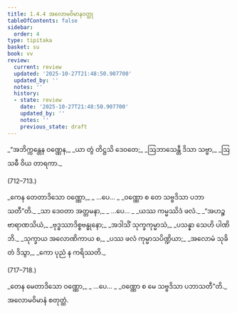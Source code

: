```yaml
---
title: 1.4.4 အလောမဝိမာနဝတ္ထု
tableOfContents: false
sidebar:
  order: 4
type: tipitaka
basket: su
book: vv
review:
  current: review
  updated: '2025-10-27T21:48:50.907700'
  updated_by: ''
  notes: ''
  history:
  - state: review
    date: '2025-10-27T21:48:50.907700'
    updated_by: ''
    notes: ''
    previous_state: draft
---
```



<ReviewStatus review={frontmatter.review} showDetails={true} />

<HypothesisAnnotation frontmatter={frontmatter} />

<DynamicBreadcrumb />

<Division number="711" book="vv" e="ch" v="19" p="59">

<Paragraph number="560" type="verses" book="vv">
_“အဘိက္ကန္တေန ဝဏ္ဏေန,_  
_ယာ တွံ တိဋ္ဌသိ ဒေဝတေ;_  
_ဩဘာသေန္တီ ဒိသာ သဗ္ဗာ,_  
_ဩသဓီ ဝိယ တာရကာ._  


(712–713.)
</Paragraph>

<Paragraph number="561" type="verses" book="vv">
_ကေန တေတာဒိသော ဝဏ္ဏော,_  
_ …ပေ… _  
_ဝဏ္ဏော စ တေ သဗ္ဗဒိသာ ပဘာသတီ”တိ._  

</Paragraph>

</Division>
<Division number="714" book="vv" e="ch" v="19" p="59">

<Paragraph number="562" type="verses" book="vv">
_သာ ဒေဝတာ အတ္တမနာ,_  
_ …ပေ… _  
_ယဿ ကမ္မဿိဒံ ဖလံ._  

</Paragraph>

</Division>
<Division number="715" book="vv" e="ch" v="19" p="59">

<Paragraph number="563" type="verses" book="vv">
_“အဟဉ္စ ဗာရာဏသိယံ,_  
_ဗုဒ္ဓဿာဒိစ္စဗန္ဓုနော;_  
_အဒါသိံ သုက္ခကုမ္မာသံ,_  
_ပသန္နာ သေဟိ ပါဏိဘိ._  

</Paragraph>

</Division>
<Division number="716" book="vv" e="ch" v="19" p="59">

<Paragraph number="564" type="verses" book="vv">
_သုက္ခာယ အလောဏိကာယ စ,_  
_ပဿ ဖလံ ကုမ္မာသပိဏ္ဍိယာ;_  
_အလောမံ သုခိတံ ဒိသွာ,_  
_ကော ပုညံ န ကရိဿတိ._  


(717–718.)
</Paragraph>

<Paragraph number="565" type="verses" book="vv">
_တေန မေတာဒိသော ဝဏ္ဏော,_  
_ …ပေ… _  
_ဝဏ္ဏော စ မေ သဗ္ဗဒိသာ ပဘာသတီ”တိ._  


</Paragraph>
</Division>

<Paragraph number="566" type="center" book="vv">
အလောမဝိမာနံ စတုတ္ထံ.
</Paragraph>